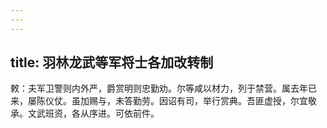 ```yaml
---
---
---
```

title: 羽林龙武等军将士各加改转制
---



敕：夫军卫警则内外严，爵赏明则忠勤劝。尔等咸以材力，列于禁营。属去年已来，屡陈仪仗。虽加赐与，未答勤劳。因诏有司，举行赏典。吾匪虚授，尔宜敬承。文武班资，各从序进。可依前件。